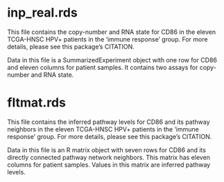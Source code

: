 # inp_real.rds

This file contains the copy-number and RNA state for CD86 in the eleven 
TCGA-HNSC HPV+ patients in the 'immune response' group. For more details, 
please see this package's CITATION.

Data in this file is a SummarizedExperiment object with one row for CD86 and 
eleven columns for patient samples. It contains two assays for copy-number
and RNA state.


# fltmat.rds

This file contains the inferred pathway levels for CD86 and its pathway 
neighbors in the eleven TCGA-HNSC HPV+ patients in the 'immune response' 
group. For more details, please see this package's CITATION.

Data in this file is an R matrix object with seven rows for CD86 and its 
directly connected pathway network neighbors. This matrix has eleven columns 
for patient samples. Values in this matrix are inferred pathway levels.
